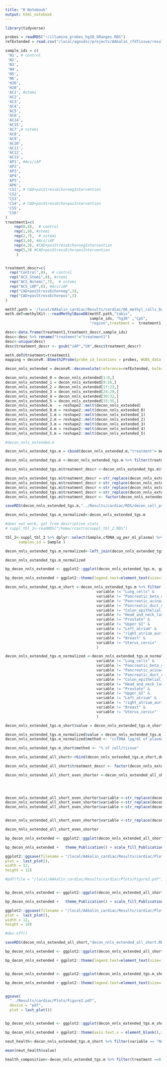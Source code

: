 ```yaml
---
title: "R Notebook"
output: html_notebook
---
```




```r
library(tidyverse)
```

```r
probes = readRDS("~/illumina_probes_hg38_GRanges.RDS")
refExtended = read.csv("/local/agosdsc/projects/AAkalin_cfdTissue/results/extendedReference.csv")


```

```r
sample_ids = c(
 'N1', # control
 'N2',
 'N3',
 'N4',
 'N5',
 'N6',
 'H26',
 'H28',
 'AC1', #stemi
 'AC2',
 'AC3',
 'AC4',
 'AC5',
 'AC6',
 'AC14',
 'AC15',
 'AC7',# nstemi
 'AC8',
 'AC9',
 'AC10',
 'AC11', 
 'AC12',
 'AC13',
 'AP1', #Acs/iAP
 'AP2',
 'AP3',
 'AP4',
 'AP5',  
 'AP6',
 'CS1', # CAD+posStressEcho+negIntervention
 'CS2',
 'CS3',
 'CS4', # CAD+posStressEcho+posIntervention
 'CS5',
 'CS6'
)
treatment1=c(
    rep(0,8),  # control
    rep(1,8), #stemi
    rep(2,7),  # nstemi
    rep(3,6), #Acs/iAP
    rep(4,3), #CAD+posStressEcho+negIntervention
    rep(5,3) #CAD+posStressEcho+posIntervention
     )


treatment_descr=c(
  rep("Control",8),  # control
  rep("ACS_Stemi",8), #stemi
  rep("ACS_Nstemi",7),  # nstemi
  rep("ACS_iAP",6), #Acs/iAP
  rep("CAD+posStressEcho+neg",3),
  rep("CAD+posStressEcho+pos",3)
)

methT.path = '/local/AAkalin_cardiac/Results/cardiac/06_methyl_calls_bwameth/tileMethylCounts/methylBase_CpG_dT_tiles_win500bp_step500bp_123batch_v1.txt.bgz'
meth.deT=methylKit:::readMethylBaseDB(methT.path,"tabix",
                                      sample_ids, "hg38" ,"CpG",
                                      "region",treatment =  treatment1,TRUE,skip=0)
```


```r
desc<-data.frame(treatment1,treatment_descr,sample_ids)
desc<-desc %>% rename("treatment"="treatment1")
desc<-unique(desc)
desc$treatment_descr <- gsub("iAP","UA",desc$treatment_descr)
```




```r
meth.deT@treatment=treatment1
mapping = deconvR::BSmeth2Probe(probe_id_locations = probes, WGBS_data = meth.deT)

```

```r
decon_nnls_extended = deconvR::deconvolute(reference=refExtended, bulk=mapping, model="nnls")

decon_nnls_extended_0 = decon_nnls_extended[1:8,]    
decon_nnls_extended_1 = decon_nnls_extended[9:16,]
decon_nnls_extended_2 = decon_nnls_extended[17:23,]
decon_nnls_extended_3 = decon_nnls_extended[24:29,]
decon_nnls_extended_4 = decon_nnls_extended[30:32,]
decon_nnls_extended_5 = decon_nnls_extended[33:35,]
decon_nnls_extended.m   = reshape2::melt(decon_nnls_extended)
decon_nnls_extended_0.m = reshape2::melt(decon_nnls_extended_0)
decon_nnls_extended_1.m = reshape2::melt(decon_nnls_extended_1)
decon_nnls_extended_2.m = reshape2::melt(decon_nnls_extended_2)
decon_nnls_extended_3.m = reshape2::melt(decon_nnls_extended_3)
decon_nnls_extended_4.m = reshape2::melt(decon_nnls_extended_4)
decon_nnls_extended_5.m = reshape2::melt(decon_nnls_extended_5)


```

```r
#decon_nnls_extended.m
```


```r
decon_nnls_extended_tgs.m = cbind(decon_nnls_extended.m,"treatment"= methylKit::getTreatment(meth.deT),"samples_id"= methylKit::getSampleID(meth.deT))

decon_nnls_extended_tgs.m <-decon_nnls_extended_tgs.m %>% filter(treatment != 4 & treatment != 5)

decon_nnls_extended_tgs.m$treatment_descr <-decon_nnls_extended_tgs.m$treatment

decon_nnls_extended_tgs.m$treatment_descr <-str_replace(decon_nnls_extended_tgs.m$treatment_descr,"0","Healthy")
decon_nnls_extended_tgs.m$treatment_descr <-str_replace(decon_nnls_extended_tgs.m$treatment_descr,"1","Stemi")
decon_nnls_extended_tgs.m$treatment_descr <-str_replace(decon_nnls_extended_tgs.m$treatment_descr,"2","Nstemi")
decon_nnls_extended_tgs.m$treatment_descr <-str_replace(decon_nnls_extended_tgs.m$treatment_descr,"3","UA")
decon_nnls_extended_tgs.m$treatment_descr <- factor(decon_nnls_extended_tgs.m$treatment_descr , levels=c("Stemi", "Nstemi", "UA","Healthy"))

```




```r
saveRDS(decon_nnls_extended_tgs.m,"../Results/cardiac/RDS/decon_cell_proportions.RDS")
```

```r
decon_nnls_extended_tgs.m_normalized<-decon_nnls_extended_tgs.m

```




```r
#does not work, got from descriptive_stats
# suppl_tbl_2<-readRDS("/home/rcastro/suppl_tbl_2.RDS")

```

```r
tbl_2<-suppl_tbl_2 %>% dplyr::select(Sample,cfDNA_ug_per_ml_plasma) %>% rename(
      samples_id = Sample )
```


```r
decon_nnls_extended_tgs.m_normalized<-left_join(decon_nnls_extended_tgs.m_normalized,tbl_2,by="samples_id")
```


```r
decon_nnls_extended_tgs.m_normalized
```



```r
bp_decon_nnls_extended <- ggplot2::ggplot(decon_nnls_extended_tgs.m, ggplot2::aes(x=reorder(variable,value), y=value, fill=factor(treatment_descr))) + ggplot2::geom_boxplot()

bp_decon_nnls_extended + ggplot2::theme(legend.text=element_text(size=14),axis.text.x = ggplot2::element_text(size=14),axis.text.y = ggplot2::element_text(size=14), plot.title = ggplot2::element_text(size=14)) + ggplot2::labs(fill="Treatment",x = "Cell Type", y = "Proportion of Sample") + coord_flip()


```



```r
decon_nnls_extended_tgs.m_short <-decon_nnls_extended_tgs.m %>% filter(variable != "Adipocytes" & 
                                         variable != "Lung_cells" & 
                                         variable != "Pancreatic_beta_cells" & 
                                         variable != "Pancreatic_acinar_cells"	 &
                                         variable != "Pancreatic_duct_cells" &
                                         variable != "Colon_epithelial_cells" &
                                         variable != "Head_and_neck_larynx" &
                                         variable != "Prostate" &
                                         variable != "Upper_GI" &
                                         variable != "Left_atrium" &
                                         variable != "right_atrium_auricular_region" &
                                         variable != "Breast" &
                                         variable != "Uterus_cervix"
                                         )
```


```r
decon_nnls_extended_tgs.m_normalized <-decon_nnls_extended_tgs.m_normalized %>% filter(variable != "Adipocytes" & 
                                         variable != "Lung_cells" & 
                                         variable != "Pancreatic_beta_cells" & 
                                         variable != "Pancreatic_acinar_cells"	 &
                                         variable != "Pancreatic_duct_cells" &
                                         variable != "Colon_epithelial_cells" &
                                         variable != "Head_and_neck_larynx" &
                                         variable != "Prostate" &
                                         variable != "Upper_GI" &
                                         variable != "Left_atrium" &
                                         variable != "right_atrium_auricular_region" &
                                         variable != "Breast" &
                                         variable != "Uterus_cervix"
                                         )
```


```r
decon_nnls_extended_tgs.m_short$value = decon_nnls_extended_tgs.m_short$value * 100

```




```r
decon_nnls_extended_tgs.m_normalized$value = decon_nnls_extended_tgs.m_normalized$value * decon_nnls_extended_tgs.m_normalized$cfDNA_ug_per_ml_plasma
decon_nnls_extended_tgs.m_normalized$method <- "ccfDNA (μg/ml of plasma)"
```




```r
decon_nnls_extended_tgs.m_short$method <- "% of cell/tissue"
```


```r
decon_nnls_extended_all_short<-rbind(decon_nnls_extended_tgs.m_short,decon_nnls_extended_tgs.m_normalized %>% dplyr::select(-cfDNA_ug_per_ml_plasma))
```

```r
decon_nnls_extended_all_short$treatment_descr <- factor(decon_nnls_extended_all_short$treatment_descr , levels=c("Stemi", "Nstemi", "UA","Healthy"))

```

```r
decon_nnls_extended_all_short_even_shorter <-decon_nnls_extended_all_short %>% filter(variable =="Vascular_endothelial_cells" | variable =="heart_left_ventricle" | variable =="Erythrocyte_progenitors" | variable =="coronary_artery" | variable =="Monocytes_EPIC"  | variable == "CD4T.cells_EPIC" | variable == "NK.cells_EPIC" | variable =="Kidney" | variable == "Neutrophils_EPIC" | variable =="Hepatocytes")

   
 
```


```r
decon_nnls_extended_all_short_even_shorter$variable <-str_replace(decon_nnls_extended_all_short_even_shorter$variable,"_EPIC","")
decon_nnls_extended_all_short_even_shorter$variable <-str_replace(decon_nnls_extended_all_short_even_shorter$variable,"_"," ")
decon_nnls_extended_all_short_even_shorter$variable <-str_replace(decon_nnls_extended_all_short_even_shorter$variable,".cells","")



```

```r
decon_nnls_extended_all_short_even_shorter$variable <-str_replace(decon_nnls_extended_all_short_even_shorter$variable,"_"," ")

```

```r
decon_nnls_extended_all_short_even_shorter
```


```r

bp_decon_nnls_extended <- ggplot2::ggplot(decon_nnls_extended_all_short_even_shorter %>% filter(method == "% of cell/tissue"), ggplot2::aes(x=variable, y=value, fill=factor(treatment_descr))) + ggplot2::geom_boxplot()

bp_decon_nnls_extended +   theme_Publication() + scale_fill_Publication() + ggplot2::theme(axis.text.x = element_blank(),strip.text = element_text(size=12),legend.text=element_text(size=14),axis.title.x = element_blank()) + ggplot2::labs(fill="Group",x = "treatment_descr", y = "% of cell/tissue") + ggplot2::facet_wrap(~variable, scale="free",ncol = 4) 

ggplot2::ggsave(filename = "/local/AAkalin_cardiac/Results/cardiac/Plots/Figure2.pdf", 
plot =  last_plot(), 
width = 12,
height = 12)


```

```r
#pdf(file = "/local/AAkalin_cardiac/Results/cardiac/Plots/Figure2.pdf",height = 18,width = 12)


bp_decon_nnls_extended <- ggplot2::ggplot(decon_nnls_extended_all_short_even_shorter, ggplot2::aes(x=variable, y=value, fill=factor(treatment_descr))) + ggplot2::geom_boxplot()

bp_decon_nnls_extended +   theme_Publication() + scale_fill_Publication() + ggplot2::theme(axis.text.x = element_blank(),strip.text = element_text(size=12),legend.text=element_text(size=14),axis.title.x = element_blank()) + ggplot2::labs(fill="Group",x = "treatment_descr", y = "") + ggplot2::facet_wrap(~variable + method, scale="free",ncol = 4) 

ggplot2::ggsave(filename = "/local/AAkalin_cardiac/Results/cardiac/Plots/Figure2.pdf", 
plot =  last_plot(), 
width = 12,
height = 18)

#dev.off()
```


```r
saveRDS(decon_nnls_extended_all_short,"decon_nnls_extended_all_short.RDS")
```


```r


bp_decon_nnls_extended <- ggplot2::ggplot(decon_nnls_extended_all_short, ggplot2::aes(x=reorder(variable,value), y=value, fill=factor(treatment_descr))) + ggplot2::geom_boxplot()

bp_decon_nnls_extended + ggplot2::theme(legend.text=element_text(size=14),axis.text.x = ggplot2::element_text(size=14), axis.text.y = ggplot2::element_text(size=14),plot.title = ggplot2::element_text(size=16)) + ggplot2::labs(fill="Treatment",x = "", y = "") + coord_flip() + facet_wrap(~method,scales = "free_x")



```




```r
bp_decon_nnls_extended <- ggplot2::ggplot(decon_nnls_extended_tgs.m_short, ggplot2::aes(x=reorder(variable,value), y=value, fill=factor(treatment_descr))) + ggplot2::geom_boxplot()

bp_decon_nnls_extended + ggplot2::theme(legend.text=element_text(size=14),axis.text.x = ggplot2::element_text(size=14), axis.text.y = ggplot2::element_text(size=14),plot.title = ggplot2::element_text(size=20)) + ggplot2::labs(fill="Treatment",x = "Cell Type", y = "Proportion of Sample") + coord_flip()


ggsave(
  "../Results/cardiac/Plots/Figure2.pdf",
  device = "pdf",
  plot = last_plot())
```


```r

```


```r
bp_decon_nnls_extended <- ggplot2::ggplot(decon_nnls_extended_tgs.m_short, ggplot2::aes(x=variable, y=value, fill=factor(treatment_descr))) + ggplot2::geom_boxplot()

```



```r
bp_decon_nnls_extended + ggplot2::theme(axis.text.x = element_blank(),strip.text = element_text(size=16),legend.text=element_text(size=14),axis.title.x = element_blank()) + ggplot2::labs(fill="Treatment",x = "Cell Type", y = "Proportion of Sample") + ggplot2::facet_wrap(~variable, scale="free") + ggplot2::scale_y_continuous(expand = c(0, 0), limits = c(0, NA))
```


```r
neut_health<-decon_nnls_extended_tgs.m_short %>% filter(variable == "Neutrophils_EPIC" & treatment ==0) %>% dplyr::select(value)


```

```r
mean(neut_health$value)
```


```r
health_composition<-decon_nnls_extended_tgs.m %>% filter(treatment ==0) %>% group_by(variable) %>% summarise_at("value",mean)
```


```r
 
```


